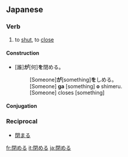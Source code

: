 ==Japanese==
{{ja-kanjitab|閉}}

===Verb===
{{ja-verb|kk|tr=trans|type=2|hira=しめる|rom=shimeru}}

# to [[shut]], to [[close]]

====Construction====
*[誰]'''が'''[何]'''を'''閉める。
*:[Someone]'''が'''[something]'''を'''しめる。
*:[Someone] '''ga''' [something] '''o''' shimeru.
*:[Someone] closes [something]

====Conjugation====
{{ja-ichi|閉め|しめ|shime}}

===Reciprocal===
{{rfc-header|Reciprocal}}
*[[閉まる]]

[[fr:閉める]]
[[it:閉める]]
[[ja:閉める]]